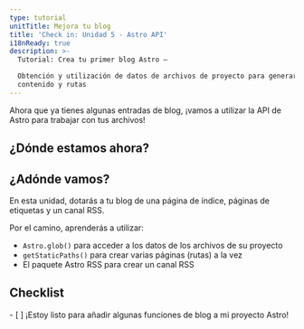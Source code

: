 ```yaml
---
type: tutorial
unitTitle: Mejora tu blog
title: 'Check in: Unidad 5 - Astro API'
i18nReady: true
description: >-
  Tutorial: Crea tu primer blog Astro —

  Obtención y utilización de datos de archivos de proyecto para generar dinámicamente páginas
  contenido y rutas
---
```




Ahora que ya tienes algunas entradas de blog, ¡vamos a utilizar la API de Astro para trabajar con tus archivos!

## ¿Dónde estamos ahora?

<StackblitzIntro tree="withastro/blog-tutorial-demo/tree/unit-5/start"/>

## ¿Adónde vamos?

En esta unidad, dotarás a tu blog de una página de índice, páginas de etiquetas y un canal RSS. 

Por el camino, aprenderás a utilizar:
- `Astro.glob()` para acceder a los datos de los archivos de su proyecto
- `getStaticPaths()` para crear varias páginas (rutas) a la vez
- El paquete Astro RSS para crear un canal RSS



<Box icon="check-list">

## Checklist

<Checklist>
- [ ] ¡Estoy listo para añadir algunas funciones de blog a mi proyecto Astro!
</Checklist>
</Box>
